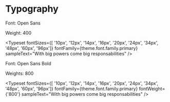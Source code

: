 

<Meta title="Docs/Typography" />

# Typography

Font: Open Sans

Weight: 400

<Typeset
  fontSizes={[ '10px', '12px', '14px', '16px', '20px', '24px', '34px', '48px', '60px', '96px']}
  fontFamily={theme.font.family.primary}
  sampleText="With big powers come big responsabilities"
/>

Font: Open Sans Bold

Weights: 800

<Typeset
  fontSizes={[ '10px', '12px', '14px', '16px', '20px', '24px', '34px', '48px', '60px', '96px']}
  fontFamily={theme.font.family.primary}
  fontWeight={'800'}
  sampleText="With big powers come big responsabilities"
/>



